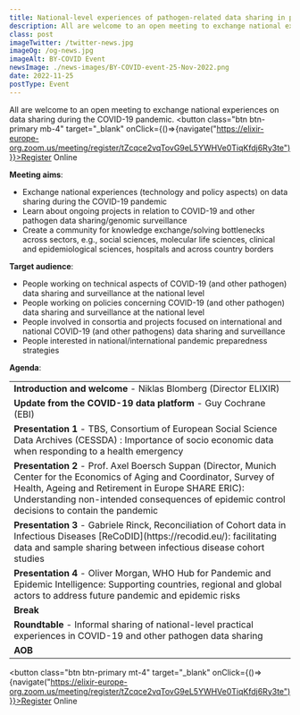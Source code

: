```yaml
---
title: National-level experiences of pathogen-related data sharing in pandemic times and beyond
description: All are welcome to an open meeting to exchange national experiences on data sharing during the COVID-19 pandemic.
class: post
imageTwitter: /twitter-news.jpg
imageOg: /og-news.jpg
imageAlt: BY-COVID Event
newsImage: ./news-images/BY-COVID-event-25-Nov-2022.png
date: 2022-11-25
postType: Event
---
```



All are welcome to an open meeting to exchange national experiences on data sharing during the COVID-19 pandemic.
<button class="btn btn-primary mb-4" target="_blank" onClick={()=>{navigate("https://elixir-europe-org.zoom.us/meeting/register/tZcqce2vqTovG9eL5YWHVe0TiqKfdj6Ry3te")}}>Register Online</button>


**Meeting aims**:

* Exchange national experiences (technology and policy aspects) on data sharing during the COVID-19 pandemic
* Learn about ongoing projects in relation to COVID-19 and other pathogen data sharing/genomic surveillance 
* Create a community for knowledge exchange/solving bottlenecks across sectors, e.g., social sciences, molecular life sciences, clinical and epidemiological sciences, hospitals and across country borders


**Target audience**:
* People working on technical aspects of COVID-19 (and other pathogen) data sharing and surveillance at the national level
* People working on policies concerning COVID-19 (and other pathogen) data sharing and surveillance at the national level
* People involved in consortia and projects focused on international and national COVID-19 (and other pathogens) data sharing and surveillance 
* People interested in national/international pandemic preparedness strategies


**Agenda**:

<Table striped bordered table-responsive>
  <tbody>
    <tr>
      <td><strong>Introduction and welcome</strong> -  Niklas Blomberg (Director ELIXIR)</td>
    </tr>
    <tr>
      <td><strong>Update from the COVID-19 data platform </strong> - Guy Cochrane (EBI)</td>
    </tr>
    <tr>
      <td><strong>Presentation 1</strong> - TBS, Consortium of European Social Science Data Archives (CESSDA) : Importance of socio economic data when responding to a health emergency</td>
    </tr>
    <tr>
      <td><strong>Presentation 2</strong> - Prof. Axel Boersch Suppan (Director, Munich Center for the Economics of Aging and Coordinator, Survey of Health, Ageing and Retirement in Europe SHARE ERIC): Understanding non-intended consequences of epidemic control decisions to contain the pandemic</td>
    </tr>
    <tr>
      <td><strong>Presentation 3</strong> - Gabriele Rinck, Reconciliation of Cohort data in Infectious Diseases [ReCoDID](https://recodid.eu/): facilitating data and sample sharing between infectious disease cohort studies</td>
    </tr>
    <tr>
      <td><strong>Presentation 4</strong> -  Oliver Morgan, WHO Hub for Pandemic and Epidemic Intelligence: Supporting countries, regional and global actors to address future pandemic and epidemic risks </td>
    </tr>
    <tr>
      <td><strong>Break</strong></td>
    </tr>
    <tr>
      <td><strong>Roundtable</strong> - Informal sharing of national-level practical experiences in COVID-19 and other pathogen data sharing </td>
    </tr>
    <tr>
      <td><strong>AOB</strong></td>
    </tr>
  </tbody>
</Table>


<button class="btn btn-primary mt-4" target="_blank" onClick={()=>{navigate("https://elixir-europe-org.zoom.us/meeting/register/tZcqce2vqTovG9eL5YWHVe0TiqKfdj6Ry3te")}}>Register Online</button>
